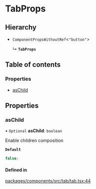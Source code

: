 # TabProps

## Hierarchy

- `ComponentPropsWithoutRef`\<`"button"`\>

  ↳ **`TabProps`**

## Table of contents

### Properties

- [asChild](TabProps.md#aschild)

## Properties

### asChild

• `Optional` **asChild**: `boolean`

Enable children composition

**`Default`**

```ts
false;
```

#### Defined in

[packages/components/src/tab/tab.tsx:44](https://github.com/vtex/shoreline/blob/9b5214c2f/packages/components/src/tab/tab.tsx#L44)

